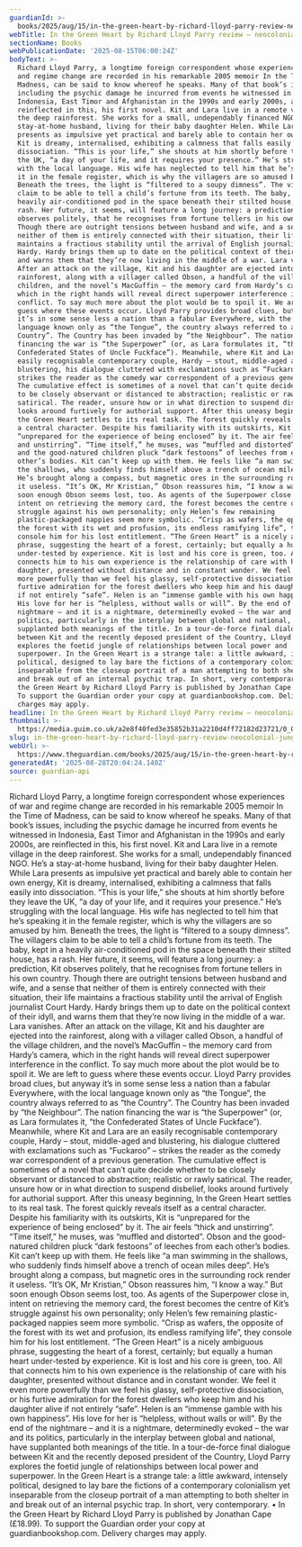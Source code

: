 ```yaml
---
guardianId: >-
  books/2025/aug/15/in-the-green-heart-by-richard-lloyd-parry-review-neocolonial-jungle-fever
webTitle: In the Green Heart by Richard Lloyd Parry review – neocolonial jungle fever
sectionName: Books
webPublicationDate: '2025-08-15T06:00:24Z'
bodyText: >-
  Richard Lloyd Parry, a longtime foreign correspondent whose experiences of war
  and regime change are recorded in his remarkable 2005 memoir In the Time of
  Madness, can be said to know whereof he speaks. Many of that book’s issues,
  including the psychic damage he incurred from events he witnessed in
  Indonesia, East Timor and Afghanistan in the 1990s and early 2000s, are
  reinflected in this, his first novel. Kit and Lara live in a remote village in
  the deep rainforest. She works for a small, undependably financed NGO. He’s a
  stay-at-home husband, living for their baby daughter Helen. While Lara
  presents as impulsive yet practical and barely able to contain her own energy,
  Kit is dreamy, internalised, exhibiting a calmness that falls easily into
  dissociation. “This is your life,” she shouts at him shortly before they leave
  the UK, “a day of your life, and it requires your presence.” He’s struggling
  with the local language. His wife has neglected to tell him that he’s speaking
  it in the female register, which is why the villagers are so amused by him.
  Beneath the trees, the light is “filtered to a soupy dimness”. The villagers
  claim to be able to tell a child’s fortune from its teeth. The baby, kept in a
  heavily air-conditioned pod in the space beneath their stilted house, has a
  rash. Her future, it seems, will feature a long journey: a prediction, Kit
  observes politely, that he recognises from fortune tellers in his own country.
  Though there are outright tensions between husband and wife, and a sense that
  neither of them is entirely connected with their situation, their life
  maintains a fractious stability until the arrival of English journalist Court
  Hardy. Hardy brings them up to date on the political context of their idyll,
  and warns them that they’re now living in the middle of a war. Lara vanishes.
  After an attack on the village, Kit and his daughter are ejected into the
  rainforest, along with a villager called Obson, a handful of the village
  children, and the novel’s MacGuffin – the memory card from Hardy’s camera,
  which in the right hands will reveal direct superpower interference in the
  conflict. To say much more about the plot would be to spoil it. We are left to
  guess where these events occur. Lloyd Parry provides broad clues, but anyway
  it’s in some sense less a nation than a fabular Everywhere, with the local
  language known only as “the Tongue”, the country always referred to as “the
  Country”. The Country has been invaded by “the Neighbour”. The nation
  financing the war is “the Superpower” (or, as Lara formulates it, “the
  Confederated States of Uncle Fuckface”). Meanwhile, where Kit and Lara are an
  easily recognisable contemporary couple, Hardy – stout, middle-aged and
  blustering, his dialogue cluttered with exclamations such as “Fuckaroo” –
  strikes the reader as the comedy war correspondent of a previous generation.
  The cumulative effect is sometimes of a novel that can’t quite decide whether
  to be closely observant or distanced to abstraction; realistic or rawly
  satirical. The reader, unsure how or in what direction to suspend disbelief,
  looks around furtively for authorial support. After this uneasy beginning, In
  the Green Heart settles to its real task. The forest quickly reveals itself as
  a central character. Despite his familiarity with its outskirts, Kit is
  “unprepared for the experience of being enclosed” by it. The air feels “thick
  and unstirring”. “Time itself,” he muses, was “muffled and distorted”. Obson
  and the good-natured children pluck “dark festoons” of leeches from each
  other’s bodies. Kit can’t keep up with them. He feels like “a man swimming in
  the shallows, who suddenly finds himself above a trench of ocean miles deep”.
  He’s brought along a compass, but magnetic ores in the surrounding rock render
  it useless. “It’s OK, Mr Kristian,” Obson reassures him, “I know a way.” But
  soon enough Obson seems lost, too. As agents of the Superpower close in,
  intent on retrieving the memory card, the forest becomes the centre of Kit’s
  struggle against his own personality; only Helen’s few remaining
  plastic-packaged nappies seem more symbolic. “Crisp as wafers, the opposite of
  the forest with its wet and profusion, its endless ramifying life”, they
  console him for his lost entitlement. “The Green Heart” is a nicely ambiguous
  phrase, suggesting the heart of a forest, certainly; but equally a human heart
  under-tested by experience. Kit is lost and his core is green, too. All that
  connects him to his own experience is the relationship of care with his
  daughter, presented without distance and in constant wonder. We feel it even
  more powerfully than we feel his glassy, self-protective dissociation, or his
  furtive admiration for the forest dwellers who keep him and his daughter alive
  if not entirely “safe”. Helen is an “immense gamble with his own happiness”.
  His love for her is “helpless, without walls or will”. By the end of the
  nightmare – and it is a nightmare, determinedly evoked – the war and its
  politics, particularly in the interplay between global and national, have
  supplanted both meanings of the title. In a tour-de-force final dialogue
  between Kit and the recently deposed president of the Country, Lloyd Parry
  explores the foetid jungle of relationships between local power and
  superpower. In the Green Heart is a strange tale: a little awkward, intensely
  political, designed to lay bare the fictions of a contemporary colonialism yet
  inseparable from the closeup portrait of a man attempting to both shelter in
  and break out of an internal psychic trap. In short, very contemporary. • In
  the Green Heart by Richard Lloyd Parry is published by Jonathan Cape (£18.99).
  To support the Guardian order your copy at guardianbookshop.com. Delivery
  charges may apply.
headline: In the Green Heart by Richard Lloyd Parry review – neocolonial jungle fever
thumbnail: >-
  https://media.guim.co.uk/a2e8f40fed3e35852b31a2210d4ff72182d23721/0_0_4481_3585/500.jpg
slug: in-the-green-heart-by-richard-lloyd-parry-review-neocolonial-jungle-fever
webUrl: >-
  https://www.theguardian.com/books/2025/aug/15/in-the-green-heart-by-richard-lloyd-parry-review-neocolonial-jungle-fever
generatedAt: '2025-08-28T20:04:24.140Z'
source: guardian-api
---
```

Richard Lloyd Parry, a longtime foreign correspondent whose experiences of war and regime change are recorded in his remarkable 2005 memoir In the Time of Madness, can be said to know whereof he speaks. Many of that book’s issues, including the psychic damage he incurred from events he witnessed in Indonesia, East Timor and Afghanistan in the 1990s and early 2000s, are reinflected in this, his first novel. Kit and Lara live in a remote village in the deep rainforest. She works for a small, undependably financed NGO. He’s a stay-at-home husband, living for their baby daughter Helen. While Lara presents as impulsive yet practical and barely able to contain her own energy, Kit is dreamy, internalised, exhibiting a calmness that falls easily into dissociation. “This is your life,” she shouts at him shortly before they leave the UK, “a day of your life, and it requires your presence.” He’s struggling with the local language. His wife has neglected to tell him that he’s speaking it in the female register, which is why the villagers are so amused by him. Beneath the trees, the light is “filtered to a soupy dimness”. The villagers claim to be able to tell a child’s fortune from its teeth. The baby, kept in a heavily air-conditioned pod in the space beneath their stilted house, has a rash. Her future, it seems, will feature a long journey: a prediction, Kit observes politely, that he recognises from fortune tellers in his own country. Though there are outright tensions between husband and wife, and a sense that neither of them is entirely connected with their situation, their life maintains a fractious stability until the arrival of English journalist Court Hardy. Hardy brings them up to date on the political context of their idyll, and warns them that they’re now living in the middle of a war. Lara vanishes. After an attack on the village, Kit and his daughter are ejected into the rainforest, along with a villager called Obson, a handful of the village children, and the novel’s MacGuffin – the memory card from Hardy’s camera, which in the right hands will reveal direct superpower interference in the conflict. To say much more about the plot would be to spoil it. We are left to guess where these events occur. Lloyd Parry provides broad clues, but anyway it’s in some sense less a nation than a fabular Everywhere, with the local language known only as “the Tongue”, the country always referred to as “the Country”. The Country has been invaded by “the Neighbour”. The nation financing the war is “the Superpower” (or, as Lara formulates it, “the Confederated States of Uncle Fuckface”). Meanwhile, where Kit and Lara are an easily recognisable contemporary couple, Hardy – stout, middle-aged and blustering, his dialogue cluttered with exclamations such as “Fuckaroo” – strikes the reader as the comedy war correspondent of a previous generation. The cumulative effect is sometimes of a novel that can’t quite decide whether to be closely observant or distanced to abstraction; realistic or rawly satirical. The reader, unsure how or in what direction to suspend disbelief, looks around furtively for authorial support. After this uneasy beginning, In the Green Heart settles to its real task. The forest quickly reveals itself as a central character. Despite his familiarity with its outskirts, Kit is “unprepared for the experience of being enclosed” by it. The air feels “thick and unstirring”. “Time itself,” he muses, was “muffled and distorted”. Obson and the good-natured children pluck “dark festoons” of leeches from each other’s bodies. Kit can’t keep up with them. He feels like “a man swimming in the shallows, who suddenly finds himself above a trench of ocean miles deep”. He’s brought along a compass, but magnetic ores in the surrounding rock render it useless. “It’s OK, Mr Kristian,” Obson reassures him, “I know a way.” But soon enough Obson seems lost, too. As agents of the Superpower close in, intent on retrieving the memory card, the forest becomes the centre of Kit’s struggle against his own personality; only Helen’s few remaining plastic-packaged nappies seem more symbolic. “Crisp as wafers, the opposite of the forest with its wet and profusion, its endless ramifying life”, they console him for his lost entitlement. “The Green Heart” is a nicely ambiguous phrase, suggesting the heart of a forest, certainly; but equally a human heart under-tested by experience. Kit is lost and his core is green, too. All that connects him to his own experience is the relationship of care with his daughter, presented without distance and in constant wonder. We feel it even more powerfully than we feel his glassy, self-protective dissociation, or his furtive admiration for the forest dwellers who keep him and his daughter alive if not entirely “safe”. Helen is an “immense gamble with his own happiness”. His love for her is “helpless, without walls or will”. By the end of the nightmare – and it is a nightmare, determinedly evoked – the war and its politics, particularly in the interplay between global and national, have supplanted both meanings of the title. In a tour-de-force final dialogue between Kit and the recently deposed president of the Country, Lloyd Parry explores the foetid jungle of relationships between local power and superpower. In the Green Heart is a strange tale: a little awkward, intensely political, designed to lay bare the fictions of a contemporary colonialism yet inseparable from the closeup portrait of a man attempting to both shelter in and break out of an internal psychic trap. In short, very contemporary. • In the Green Heart by Richard Lloyd Parry is published by Jonathan Cape (£18.99). To support the Guardian order your copy at guardianbookshop.com. Delivery charges may apply.

